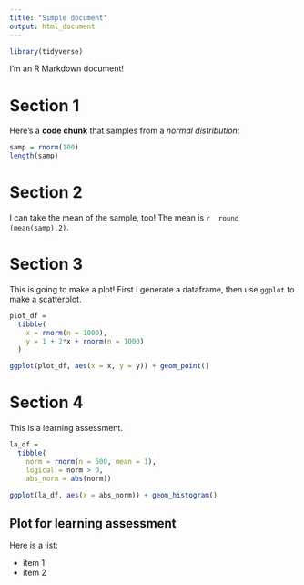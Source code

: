 ```yaml
---
title: "Simple document"
output: html_document
---
```


```r
library(tidyverse)
```


I'm an R Markdown document! 

# Section 1

Here's a **code chunk** that samples from 
a _normal distribution_:

```r
samp = rnorm(100)
length(samp)
```

# Section 2

I can take the mean of the sample, too!
The mean is `r  round (mean(samp),2)`.

# Section 3

This is going to make a plot! First I generate a dataframe, then use `ggplot ` to make a scatterplot.

```r
plot_df =
  tibble(
    x = rnorm(n = 1000),
    y = 1 + 2*x + rnorm(n = 1000)
  )

ggplot(plot_df, aes(x = x, y = y)) + geom_point()
```

# Section 4

This is a learning assessment.

```r
la_df =
  tibble(
    norm = rnorm(n = 500, mean = 1),
    logical = norm > 0,
    abs_norm = abs(norm))

ggplot(la_df, aes(x = abs_norm)) + geom_histogram()

```

## Plot for learning assessment

Here is a list:

* item 1
* item 2


